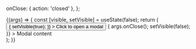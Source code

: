 
<Meta title="Components/Modal/ModalContent" />

  onClose: { action: 'closed' },
};

<Canvas>
  <Story
    name="Default"
    args={{ title: 'Content modal', visible: false }}
    argTypes={commonArgTypes}
  >
    {(args) => {
      const [visible, setVisible] = useState(false);
      return (
        <div>
          <Button
            onClick={() => {
              setVisible(true);
            }}
          >
            Click to open a modal
          </Button>
          <ModalContent
            {...args}
            visible={visible}
            onClose={() => {
              args.onClose();
              setVisible(false);
            }}
          >
            Modal content
          </ModalContent>
        </div>
      );
    }}
  </Story>
</Canvas>

<ArgsTable story="Default" />
